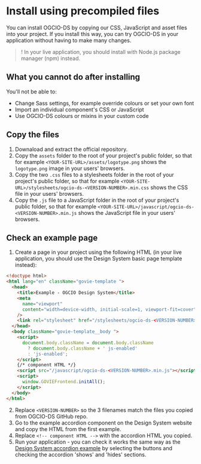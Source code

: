 
<Meta title="Docs/Install using precompiled files" />

# Install using precompiled files

You can install OGCIO-DS by copying our CSS, JavaScript and asset files into your project. If you install this way, you can try OGCIO-DS in your application without having to make many changes.

> ! In your live application, you should install with Node.js package manager (npm) instead.

## What you cannot do after installing

You'll not be able to:

- Change <Link href='?path=/story/docs-sass-api-reference--docs'>Sass settings</Link>, for example override colours or set your own font
- Import an individual component's CSS or JavaScript
- Use OGCIO-DS colours or mixins in your custom code

## Copy the files

1. Downaload and extract the <ReleaseLink>official repository</ReleaseLink>.
2. Copy the `assets` folder to the root of your project's public folder, so that for example `<YOUR-SITE-URL>/assets/logotype.png` shows the `logotype.png` image in your users' browsers.
3. Copy the two `.css` files to a stylesheets folder in the root of your project's public folder, so that for example `<YOUR-SITE-URL>/stylesheets/ogcio-ds-<VERSION-NUMBER>.min.css` shows the CSS file in your users' browsers.
4. Copy the `.js` file to a JavaScript folder in the root of your project's public folder, so that for example `<YOUR-SITE-URL>/javascript/ogcio-ds-<VERSION-NUMBER>.min.js` shows the JavaScript file in your users' browsers.

## Check an example page

1. Create a page in your project using the following HTML (in your live application, you should use the <Link href='?path=/docs/templates-basic-page--default'>Design System basic page template</Link> instead):

```html
<!doctype html>
<html lang="en" className="govie-template ">
  <head>
    <title>Example - OGCIO Design System</title>
    <meta
      name="viewport"
      content="width=device-width, initial-scale=1, viewport-fit=cover"
    />
    <link rel="stylesheet" href="/stylesheets/ogcio-ds-<VERSION-NUMBER>.min.css" />
  </head>
  <body className="govie-template__body ">
    <script>
      document.body.className = document.body.className
        ? document.body.className + ' js-enabled'
        : 'js-enabled';
    </script>
    {/* component HTML */}
    <script src="/javascript/ogcio-ds-<VERSION-NUMBER>.min.js"></script>
    <script>
      window.GOVIEFrontend.initAll();
    </script>
  </body>
</html>
```

2. Replace `<VERSION-NUMBER>` so the 3 filenames match the files you copied from OGCIO-DS GitHub repo.
3. Go to the <Link href='?path=/docs/typography-accordion--default'>example accordion component</Link> on the Design System website and copy the HTML from the first example.
4. Replace `<!-- component HTML -->` with the accordion HTML you copied.
5. Run your application - you can check it works the same way as the [ Design System accordion example](/iframe.html?id=typography-accordion--default&viewMode=story) by selecting the buttons and checking the accordion 'shows' and 'hides' sections.
